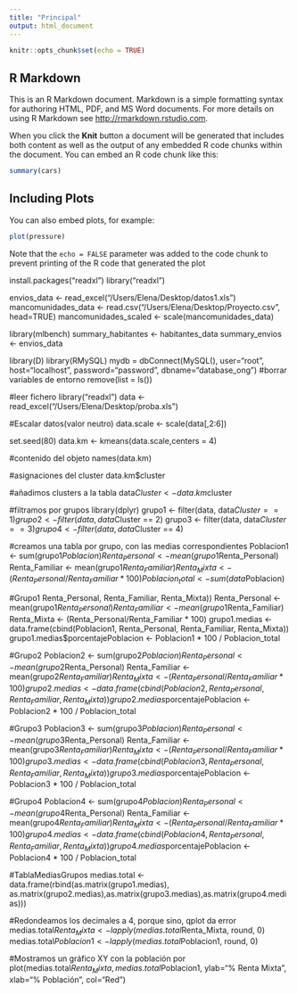 ```yaml
---
title: "Principal"
output: html_document
---
```


```r
knitr::opts_chunk$set(echo = TRUE)
```

## R Markdown

This is an R Markdown document. Markdown is a simple formatting syntax for authoring HTML, PDF, and MS Word documents. For more details on using R Markdown see <http://rmarkdown.rstudio.com>.

When you click the **Knit** button a document will be generated that includes both content as well as the output of any embedded R code chunks within the document. You can embed an R code chunk like this:

```r
summary(cars)
```

## Including Plots

You can also embed plots, for example:

```r
plot(pressure)
```

Note that the `echo = FALSE` parameter was added to the code chunk to prevent printing of the R code that generated the plot



install.packages("readxl")
library("readxl")

envios_data <- read_excel("/Users/Elena/Desktop/datos1.xls")
mancomunidades_data <- read.csv("/Users/Elena/Desktop/Proyecto.csv", head=TRUE)
mancomunidades_scaled <- scale(mancomunidades_data)



library(mlbench)
summary_habitantes <- habitantes_data
summary_envios <- envios_data

library(D)
library(RMySQL)
mydb = dbConnect(MySQL(), user="root", host="localhost", password="password", dbname="database_ong")
#borrar variables de entorno
remove(list = ls())

#leer fichero
library("readxl")
data <- read_excel("/Users/Elena/Desktop/proba.xls")

#Escalar datos(valor neutro)
data.scale <- scale(data[,2:6])

set.seed(80)
data.km <- kmeans(data.scale,centers = 4)

#contenido del objeto
names(data.km)

#asignaciones del cluster
data.km$cluster

#añadimos clusters a la tabla
data$Cluster <- data.km$cluster


#filtramos por grupos
library(dplyr)
grupo1 <- filter(data, data$Cluster == 1)
grupo2 <- filter(data, data$Cluster == 2)
grupo3 <- filter(data, data$Cluster == 3)
grupo4 <- filter(data, data$Cluster == 4)

#creamos una tabla por grupo, con las medias correspondientes
Poblacion1 <- sum(grupo1$Poblacion)
Renta_Personal <- mean(grupo1$Renta_Personal)
Renta_Familiar <- mean(grupo1$Renta_Familiar)
Renta_Mixta <- (Renta_Personal/Renta_Familiar * 100)
Poblacion_total <- sum(data$Poblacion)

#Grupo1
Renta_Personal, Renta_Familiar, Renta_Mixta))
Renta_Personal <- mean(grupo1$Renta_Personal)
Renta_Familiar <- mean(grupo1$Renta_Familiar)
Renta_Mixta <- (Renta_Personal/Renta_Familiar * 100)
grupo1.medias <- data.frame(cbind(Poblacion1, Renta_Personal, Renta_Familiar, Renta_Mixta))
grupo1.medias$porcentajePoblacion <- Poblacion1 * 100 / Poblacion_total


#Grupo2
Poblacion2 <- sum(grupo2$Poblacion)
Renta_Personal <- mean(grupo2$Renta_Personal)
Renta_Familiar <- mean(grupo2$Renta_Familiar)
Renta_Mixta <- (Renta_Personal/Renta_Familiar * 100)
grupo2.medias <- data.frame(cbind(Poblacion2, Renta_Personal, Renta_Familiar, Renta_Mixta))
grupo2.medias$porcentajePoblacion <- Poblacion2 * 100 / Poblacion_total

#Grupo3
Poblacion3 <- sum(grupo3$Poblacion)
Renta_Personal <- mean(grupo3$Renta_Personal)
Renta_Familiar <- mean(grupo3$Renta_Familiar)
Renta_Mixta <- (Renta_Personal/Renta_Familiar * 100)
grupo3.medias <- data.frame(cbind(Poblacion3, Renta_Personal, Renta_Familiar, Renta_Mixta))
grupo3.medias$porcentajePoblacion <- Poblacion3 * 100 / Poblacion_total

#Grupo4
Poblacion4 <- sum(grupo4$Poblacion)
Renta_Personal <- mean(grupo4$Renta_Personal)
Renta_Familiar <- mean(grupo4$Renta_Familiar)
Renta_Mixta <- (Renta_Personal/Renta_Familiar * 100)
grupo4.medias <- data.frame(cbind(Poblacion4, Renta_Personal, Renta_Familiar, Renta_Mixta))
grupo4.medias$porcentajePoblacion <- Poblacion4 * 100 / Poblacion_total

#TablaMediasGrupos
medias.total <- data.frame(rbind(as.matrix(grupo1.medias), as.matrix(grupo2.medias),as.matrix(grupo3.medias),as.matrix(grupo4.medias)))

#Redondeamos los decimales a 4, porque sino, qplot da error
medias.total$Renta_Mixta <- lapply(medias.total$Renta_Mixta, round, 0)
medias.total$Poblacion1 <- lapply(medias.total$Poblacion1, round, 0)


#Mostramos un gráfico XY con la población por
plot(medias.total$Renta_Mixta,medias.total$Poblacion1, ylab="% Renta Mixta", xlab="% Población", col="Red")
